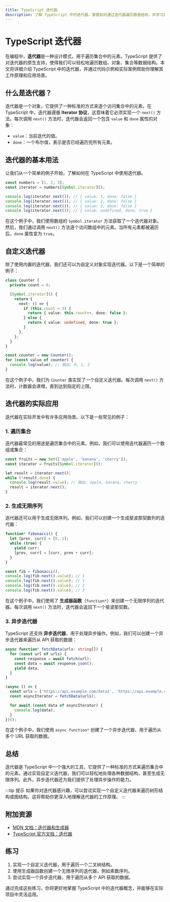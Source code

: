 ```yaml
---
title: TypeScript 迭代器
description: 了解 TypeScript 中的迭代器，掌握如何通过迭代器遍历数据结构，并学习其在实际开发中的应用。
---
```


# TypeScript 迭代器

在编程中，**迭代器**是一种设计模式，用于遍历集合中的元素。TypeScript 提供了对迭代器的原生支持，使得我们可以轻松地遍历数组、对象、集合等数据结构。本文将详细介绍 TypeScript 中的迭代器，并通过代码示例和实际案例帮助你理解其工作原理和应用场景。

## 什么是迭代器？

迭代器是一个对象，它提供了一种标准的方式来逐个访问集合中的元素。在 TypeScript 中，迭代器遵循 **Iterator 协议**，这意味着它必须实现一个 `next()` 方法。每次调用 `next()` 方法时，迭代器会返回一个包含 `value` 和 `done` 属性的对象：

- `value`：当前迭代的值。
- `done`：一个布尔值，表示是否已经遍历完所有元素。

## 迭代器的基本用法

让我们从一个简单的例子开始，了解如何在 TypeScript 中使用迭代器。

```typescript
const numbers = [1, 2, 3];
const iterator = numbers[Symbol.iterator]();

console.log(iterator.next()); // { value: 1, done: false }
console.log(iterator.next()); // { value: 2, done: false }
console.log(iterator.next()); // { value: 3, done: false }
console.log(iterator.next()); // { value: undefined, done: true }
```

在这个例子中，我们使用数组的 `Symbol.iterator` 方法获取了一个迭代器对象。然后，我们通过调用 `next()` 方法逐个访问数组中的元素。当所有元素都被遍历后，`done` 属性变为 `true`。

## 自定义迭代器

除了使用内置的迭代器，我们还可以为自定义对象实现迭代器。以下是一个简单的例子：

```typescript
class Counter {
  private count = 0;

  [Symbol.iterator]() {
    return {
      next: () => {
        if (this.count < 3) {
          return { value: this.count++, done: false };
        } else {
          return { value: undefined, done: true };
        }
      },
    };
  }
}

const counter = new Counter();
for (const value of counter) {
  console.log(value); // 输出: 0, 1, 2
}
```

在这个例子中，我们为 `Counter` 类实现了一个自定义迭代器。每次调用 `next()` 方法时，计数器会递增，直到达到指定的上限。

## 迭代器的实际应用

迭代器在实际开发中有许多应用场景。以下是一些常见的例子：

### 1. 遍历集合

迭代器最常见的用途是遍历集合中的元素。例如，我们可以使用迭代器遍历一个数组或集合：

```typescript
const fruits = new Set(['apple', 'banana', 'cherry']);
const iterator = fruits[Symbol.iterator]();

let result = iterator.next();
while (!result.done) {
  console.log(result.value); // 输出: apple, banana, cherry
  result = iterator.next();
}
```

### 2. 生成无限序列

迭代器还可以用于生成无限序列。例如，我们可以创建一个生成斐波那契数列的迭代器：

```typescript
function* fibonacci() {
  let [prev, curr] = [0, 1];
  while (true) {
    yield curr;
    [prev, curr] = [curr, prev + curr];
  }
}

const fib = fibonacci();
console.log(fib.next().value); // 1
console.log(fib.next().value); // 1
console.log(fib.next().value); // 2
console.log(fib.next().value); // 3
```

在这个例子中，我们使用了 **生成器函数**（`function*`）来创建一个无限序列的迭代器。每次调用 `next()` 方法时，迭代器会返回下一个斐波那契数。

### 3. 异步迭代器

TypeScript 还支持 **异步迭代器**，用于处理异步操作。例如，我们可以创建一个异步迭代器来遍历从 API 获取的数据：

```typescript
async function* fetchData(urls: string[]) {
  for (const url of urls) {
    const response = await fetch(url);
    const data = await response.json();
    yield data;
  }
}

(async () => {
  const urls = ['https://api.example.com/data1', 'https://api.example.com/data2'];
  const asyncIterator = fetchData(urls);

  for await (const data of asyncIterator) {
    console.log(data);
  }
})();
```

在这个例子中，我们使用 `async function*` 创建了一个异步迭代器，用于遍历从多个 URL 获取的数据。

## 总结

迭代器是 TypeScript 中一个强大的工具，它提供了一种标准的方式来遍历集合中的元素。通过实现自定义迭代器，我们可以轻松地处理各种数据结构，甚至生成无限序列。此外，异步迭代器还为我们提供了处理异步操作的能力。

:::tip 提示
如果你对迭代器感兴趣，可以尝试实现一个自定义迭代器来遍历树形结构或图结构。这将帮助你更深入地理解迭代器的工作原理。
:::

## 附加资源

- [MDN 文档：迭代器和生成器](https://developer.mozilla.org/zh-CN/docs/Web/JavaScript/Guide/Iterators_and_Generators)
- [TypeScript 官方文档：迭代器](https://www.typescriptlang.org/docs/handbook/iterators-and-generators.html)

## 练习

1. 实现一个自定义迭代器，用于遍历一个二叉树结构。
2. 使用生成器函数创建一个无限序列的迭代器，例如素数序列。
3. 尝试实现一个异步迭代器，用于遍历从多个 API 获取的数据。

通过完成这些练习，你将更好地掌握 TypeScript 中的迭代器概念，并能够在实际项目中灵活运用。